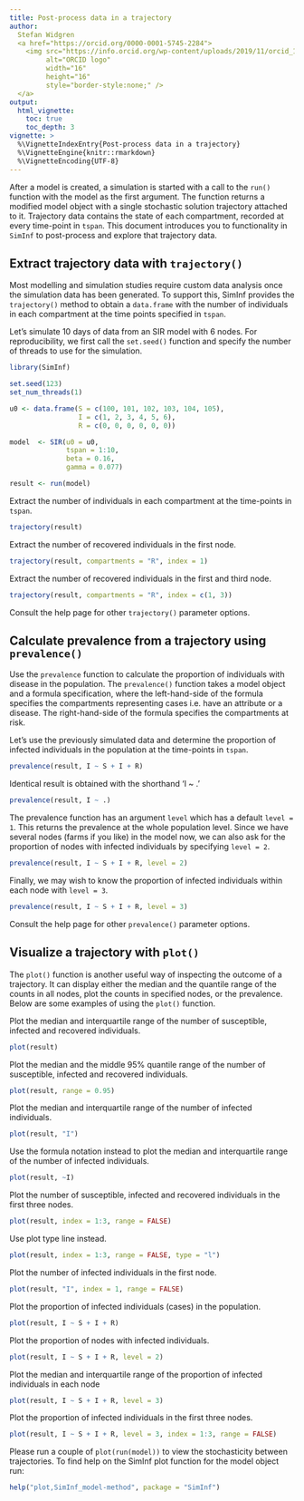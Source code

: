 ```yaml
---
title: Post-process data in a trajectory
author:
  Stefan Widgren
  <a href="https://orcid.org/0000-0001-5745-2284">
    <img src="https://info.orcid.org/wp-content/uploads/2019/11/orcid_16x16.png"
         alt="ORCID logo"
         width="16"
         height="16"
         style="border-style:none;" />
  </a>
output:
  html_vignette:
    toc: true
    toc_depth: 3
vignette: >
  %\VignetteIndexEntry{Post-process data in a trajectory}
  %\VignetteEngine{knitr::rmarkdown}
  %\VignetteEncoding{UTF-8}
---
```


After a model is created, a simulation is started with a call to the
`run()` function with the model as the first argument. The function
returns a modified model object with a single stochastic solution
trajectory attached to it. Trajectory data contains the state of each
compartment, recorded at every time-point in `tspan`. This document
introduces you to functionality in `SimInf` to post-process and
explore that trajectory data.

## Extract trajectory data with `trajectory()`

Most modelling and simulation studies require custom data analysis
once the simulation data has been generated.  To support this, SimInf
provides the `trajectory()` method to obtain a `data.frame` with the
number of individuals in each compartment at the time points specified
in `tspan`.

Let's simulate 10 days of data from an SIR model with 6 nodes. For
reproducibility, we first call the `set.seed()` function and specify
the number of threads to use for the simulation.

```r
library(SimInf)

set.seed(123)
set_num_threads(1)

u0 <- data.frame(S = c(100, 101, 102, 103, 104, 105),
                 I = c(1, 2, 3, 4, 5, 6),
                 R = c(0, 0, 0, 0, 0, 0))

model  <- SIR(u0 = u0,
              tspan = 1:10,
              beta = 0.16,
              gamma = 0.077)

result <- run(model)
```

Extract the number of individuals in each compartment at the
time-points in `tspan`.

```r
trajectory(result)
```

Extract the number of recovered individuals in the first node.

```r
trajectory(result, compartments = "R", index = 1)
```

Extract the number of recovered individuals in the first and third
node.

```r
trajectory(result, compartments = "R", index = c(1, 3))
```

Consult the help page for other `trajectory()` parameter options.

## Calculate prevalence from a trajectory using `prevalence()`

Use the `prevalence` function to calculate the proportion of
individuals with disease in the population.  The `prevalence()`
function takes a model object and a formula specification, where the
left-hand-side of the formula specifies the compartments representing
cases i.e. have an attribute or a disease. The right-hand-side of the
formula specifies the compartments at risk.

Let's use the previously simulated data and determine the proportion
of infected individuals in the population at the time-points in
`tspan`.

```r
prevalence(result, I ~ S + I + R)
```

Identical result is obtained with the shorthand 'I ~ .'

```r
prevalence(result, I ~ .)
```

The prevalence function has an argument `level` which has a default
`level = 1`. This returns the prevalence at the whole population
level. Since we have several nodes (farms if you like) in the model
now, we can also ask for the proportion of nodes with infected
individuals by specifying `level = 2`.

```r
prevalence(result, I ~ S + I + R, level = 2)
```

Finally, we may wish to know the proportion of infected individuals
within each node with `level = 3`.

```r
prevalence(result, I ~ S + I + R, level = 3)
```

Consult the help page for other `prevalence()` parameter options.

## Visualize a trajectory with `plot()`

The `plot()` function is another useful way of inspecting the outcome
of a trajectory.  It can display either the median and the quantile
range of the counts in all nodes, plot the counts in specified nodes,
or the prevalence. Below are some examples of using the `plot()`
function.

Plot the median and interquartile range of the number of susceptible,
infected and recovered individuals.

```r
plot(result)
```

Plot the median and the middle 95\% quantile range of the number of
susceptible, infected and recovered individuals.

```r
plot(result, range = 0.95)
```

Plot the median and interquartile range of the number of infected
individuals.

```r
plot(result, "I")
```

Use the formula notation instead to plot the median and interquartile
range of the number of infected individuals.

```r
plot(result, ~I)
```

Plot the number of susceptible, infected and recovered individuals in
the first three nodes.

```r
plot(result, index = 1:3, range = FALSE)
```

Use plot type line instead.

```r
plot(result, index = 1:3, range = FALSE, type = "l")
```

Plot the number of infected individuals in the first node.

```r
plot(result, "I", index = 1, range = FALSE)
```

Plot the proportion of infected individuals (cases) in the population.

```r
plot(result, I ~ S + I + R)
```

Plot the proportion of nodes with infected individuals.

```r
plot(result, I ~ S + I + R, level = 2)
```

Plot the median and interquartile range of the proportion of infected
individuals in each node

```r
plot(result, I ~ S + I + R, level = 3)
```

Plot the proportion of infected individuals in the first three nodes.

```r
plot(result, I ~ S + I + R, level = 3, index = 1:3, range = FALSE)
```

Please run a couple of `plot(run(model))` to view the stochasticity
between trajectories. To find help on the SimInf plot function for the
model object run:

```r
help("plot,SimInf_model-method", package = "SimInf")
```
